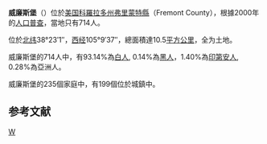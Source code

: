 {{Link style|time=2015-12-11T09:57:01+00:00}}
{{Infobox Settlement
<!--See the Table at Infobox Settlement for all fields and descriptions of usage-->
<!-- Basic info  ---------------->
|official_name            = Williamsburg, Colorado
|other_name               = 
|native_name              = <!-- for cities whose native name is not in English -->
|nickname                 = 
|settlement_type          = [[城鎮|城鎮]]
|motto                    = 
<!-- images and maps  ----------->
|image_skyline            = 
|imagesize                = 
|image_caption            = 
|image_flag               = 
|flag_size                = 
|image_seal               = 
|seal_size                = 
|image_shield             = 
|shield_size              = 
|image_blank_emblem       = 
|blank_emblem_type        = 
|blank_emblem_size        = 
|image_map                = Fremont_County_Colorado_Incorporated_and_Unincorporated_areas_Williamsburg_Highlighted.svg
|mapsize                  = 250x200px
|map_caption              = Location in [[Fremont_County,_Colorado|Fremont County]] and the state of [[Colorado|Colorado]]
|image_map1               = 
|mapsize1                 = 
|map_caption1             = 
|image_dot_map            = 
|dot_mapsize              = 
|dot_map_caption          = 
|dot_x                    = 
|dot_y                    = 
|pushpin_map              = <!-- the name of a location map as per http://en.wikipedia.org/wiki/Template:Location_map -->
|pushpin_label_position   = <!-- the position of the pushpin label: left, right, top, bottom, none -->
|pushpin_map_caption      = 
|pushpin_mapsize          = 
<!-- Location ------------------>
|subdivision_type         = [[:en:List_of_countries|國家]]
|subdivision_name         = [[美利堅合眾國|美利堅合眾國]]
|subdivision_type1        = [[:en:Political_divisions_of_the_United_States|州名]]
|subdivision_name1        = [[科羅拉多州|科羅拉多州]]
|subdivision_type2        = [[:en:List_of_counties_in_Colorado|城市]]
|subdivision_name2        = [[弗里蒙特縣_(科羅拉多州)|弗里蒙特縣]]
|subdivision_type3        = 
|subdivision_name3        = 
|subdivision_type4        = 
|subdivision_name4        = 
<!-- Politics ----------------->
|government_footnotes     = 
|government_type          = 
|leader_title             = 
|leader_name              = 
|leader_title1            = <!-- for places with, say, both a mayor and a city manager -->
|leader_name1             = 
|leader_title2            = 
|leader_name2             = 
|leader_title3            = 
|leader_name3             = 
|leader_title4            = 
|leader_name4             = 
|established_title        = <!-- Settled -->
|established_date         = 
|established_title2       = <!-- Incorporated (town) -->
|established_date2        = 
|established_title3       = <!-- Incorporated (city) -->
|established_date3        = 
<!-- Area    --------------------->
|area_magnitude           = 
|unit_pref                = <!--Enter: Imperial, if Imperial (metric) is desired-->
|area_footnotes           = 
|area_total_km2           = 10.5
|area_land_km2            = 10.5
|area_water_km2           = 0
|area_total_sq_mi         = 4.1
|area_land_sq_mi          = 4.1
|area_water_sq_mi         = 0
|area_water_percent       = 
|area_urban_km2           = 
|area_urban_sq_mi         = 
|area_metro_km2           = 
|area_metro_sq_mi         = 
|area_blank1_title        = 
|area_blank1_km2          = 
|area_blank1_sq_mi        = 
<!-- Population   ----------------------->
|population_as_of         = 2000
|population_footnotes     = 
|population_note          = 
|population_total         = 714
|population_density_km2   = 68
|population_density_sq_mi = 174.1
|population_metro         = 
|population_density_metro_km2     = 
|population_density_metro_sq_mi   = 
|population_urban                 = 
|population_density_urban_km2     = 
|population_density_urban_sq_mi   = 
|population_blank1_title          = 
|population_blank1                = 
|population_density_blank1_km2    = 
|population_density_blank1_sq_mi  = 
<!-- General information  --------------->
|timezone                 = [[:en:Mountain_Time_Zone|Mountain (MST)]]
|utc_offset               = -7
|timezone_DST             = [[:en:Mountain_Time_Zone|MDT]]
|utc_offset_DST           = -6
|latd = 38 |latm = 23 |lats = 1 |latNS = N
|longd = 105 |longm = 9 |longs = 37 |longEW = W
|elevation_footnotes      = <!--for references: use <ref> </ref> tags-->
|elevation_m              = 1643
|elevation_ft             = 5390
<!-- Area/postal codes & others -------->
|postal_code_type         = [[ZIP_code|ZIP code]]
|postal_code              = 81226
|area_code                = [[:en:Area_code_719|719]]
|blank_name               = [[:en:Federal_Information_Processing_Standard|FIPS code]]
|blank_info               = 08-85155
|blank1_name              = [[:en:Geographic_Names_Information_System|GNIS]] feature ID
|blank1_info              = 0203567
|website                  = 
|footnotes                = 
}}
'''威廉斯堡'''（{{lang-en|'''Williamsburg'''}}）位於[[美国|美国]][[科羅拉多州|科羅拉多州]][[弗里蒙特縣_(科羅拉多州)|弗里蒙特縣]]（Fremont County），根據2000年的[[人口普查|人口普查]]，當地只有714人。

位於[[北纬|北纬]]38°23′1″，[[西经|西经]]105°9′37″，總面積達10.5[[平方公里|平方公里]]，全为土地。

威廉斯堡的714人中，有93.14%為[[白人|白人]], 0.14%為[[黑人|黑人]]，1.40%為[[印第安人|印第安人]], 0.28%為亞洲人。

威廉斯堡的235個家庭中，有199個位於城鎮中。
==参考文献==
{{reflist}}
{{弗里蒙特縣 (科羅拉多州)}}
[[Category:科罗拉多州城市|W]]